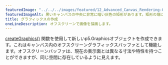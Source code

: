 ---
featuredImage: "../../../images/featured/12_Advanced_Canvas_Rendering-00_Create_Graphics-thumbnail.png"
featuredImageAlt: 黒いキャンバスの中央に非常に暗い灰色の矩形があります。矩形の端に白い円があります。
title: グラフィックスの作成
oneLineDescription: オフスクリーンで画像を描画します。
---

<a href="/reference/p5/createGraphics" target="_blank">createGraphics()</a>
関数を使用して新しいp5.Graphicsオブジェクトを作成できます。これはキャンバス内のオフスクリーングラフィックスバッファとして機能します。オフスクリーンバッファは、現在の表示面とは異なる寸法や特性を持つことができますが、同じ空間に存在しているように見えます。